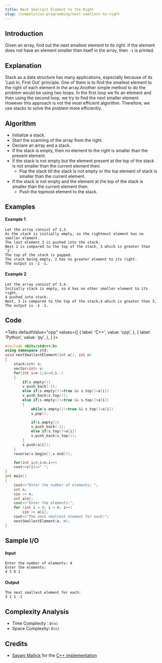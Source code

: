 ```yaml
---
title: Next Smallest Element to the Right
slug: /competitive-programming/next-smallest-to-right
---
```


## Introduction

Given an array, find out the next smallest element to its right. If the element does not have an element smaller than itself in the array, then `-1` is printed. 

## Explanation

Stack as a data structure has many applications, especially because of its 'Last In, First Out' principle. One of them is to find the smallest element to the right of each element in the array.Another simple method to do the problem would be using two loops. In the first loop we fix an element and then using the second loop, we try to find the next smaller element. However this approach is not the most efficient algorithm. Therefore, we use stacks to solve the problem more efficiently.

## Algorithm

- Initialize a stack. 
- Start the scanning of the array from the right. 
- Declare an array and a stack.
- If the stack is empty, then no element to the right is smaller than the present element.
- If the stack is not empty but the element present at the top of the stack is not smaller than the current element then:
    - Pop the stack till the stack is not empty or the top element of stack is smaller than the current element.
- If the stack is not empty and the element at the top of the stack is smaller than the current element then:
    - Push the topmost element to the stack.

## Examples

#### Example 1

```
Let the array consist of 2,3.
As the stack is initially empty, so the rightmost element has no smaller element.
The last element 3 is pushed into the stack.
Next 2 is compared to the top of the stack, 3 which is greater than `2`.
The top of the stack is popped.
The stack being empty, 2 has no greater element to its right.
The output is -1 -1.
```

#### Example 2

```
Let the array consist of 3,4.
Initially stack is empty, so 4 has no other smaller element to its right.
4 pushed into stack.
Next, 3 is compared to the top of the stack,4 which is greater than 3.
The output is -1 -1.
```

## Code


<Tabs
  defaultValue="cpp"
  values={[
    { label: 'C++', value: 'cpp', },
    { label: 'Python', value: 'py', },
  ]
}>
<TabItem value="cpp">

```cpp
#include <bits/stdc++.h>
using namespace std;
void nextSmallestElement(int a[], int n)
{
    stack<int> s;
    vector<int> v;
    for(int i=n-1;i>=0;i--)
    {
        if(s.empty())
        v.push_back(-1);
        else if(s.empty()!=true && s.top()<a[i])
        v.push_back(s.top());
        else if(s.empty()!=true && s.top()>a[i])
        {
            while(s.empty()!=true && s.top()>a[i])
            s.pop();

            if(s.empty())
            v.push_back(-1);
            else if(s.top()>a[i])
            v.push_back(s.top());
        }
        s.push(a[i]);
    }
    reverse(v.begin(),v.end());

    for(int i=0;i<n;i++)
    cout<<v[i]<<" ";
}
int main()
{
    cout<<"Enter the number of elements: ";
    int n;
    cin >> n;
    int a[n];
    cout<<"Enter the elements:";
    for (int i = 0; i < n; i++)
        cin >> a[i];
    cout<<"The next smallest element for each:";
    nextSmallestElement(a, n);
}
```
</TabItem>
</Tabs>


## Sample I/O

#### Input

```
Enter the number of elements: 4
Enter the elements: 
4 3 6 1
```

#### Output

```
The next smallest element for each:
3 1 1 -1
```

## Complexity Analysis

- Time Complexity : `O(n)`
- Space Complexity: `O(n)`

## Credits

* [Sayani Mallick](https://github.com/SAY-droid427) for the [C++ implementation](https://github.com/TesseractCoding/NeoAlgo/blob/master/C-Plus-Plus/stack/nextSmallestToRight.cpp)
